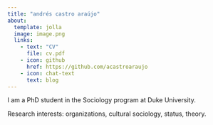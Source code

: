```yaml
---
title: "andrés castro araújo"
about:
  template: jolla
  image: image.png
  links:
    - text: "CV"
      file: cv.pdf
    - icon: github
      href: https://github.com/acastroaraujo
    - icon: chat-text
      text: blog
---
```


I am a PhD student in the Sociology program at Duke University. 

Research interests: organizations, cultural sociology, status, theory.